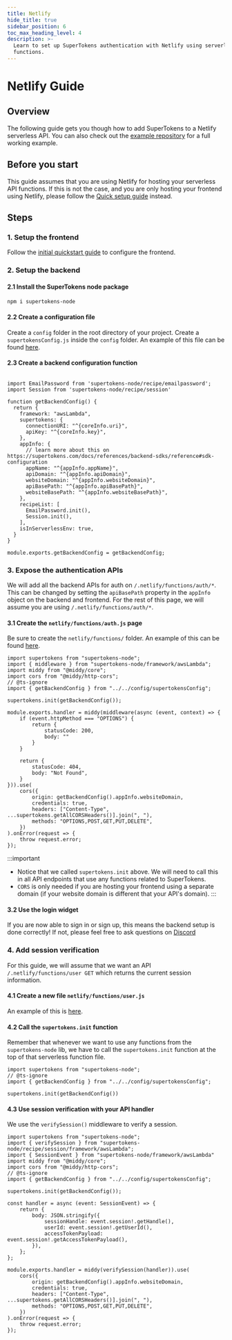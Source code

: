 ```yaml
---
title: Netlify
hide_title: true
sidebar_position: 6
toc_max_heading_level: 4
description: >-
  Learn to set up SuperTokens authentication with Netlify using serverless
  functions.
---
```




# Netlify Guide


## Overview 

The following guide gets you though how to add SuperTokens to a Netlify serverless API.
You can also check out the [example repository](https://github.com/supertokens/supertokens-auth-react/tree/master/examples/with-netlify) for a full working example.

## Before you start

This guide assumes that you are using Netlify for hosting your serverless API functions.
If this is not the case, and you are only hosting your frontend using Netlify, please follow the [Quick setup guide](/docs/quickstart/frontend-setup) instead.

## Steps

### 1. Setup the frontend

Follow the [initial quickstart guide](/docs/quickstart/frontend-setup) to configure the frontend.

### 2. Setup the backend

#### 2.1 Install the SuperTokens node package

```bash
npm i supertokens-node
```

#### 2.2 Create a configuration file 

Create a `config` folder in the root directory of your project.
Create a `supertokensConfig.js` inside the `config` folder.
An example of this file can be found [here](https://github.com/supertokens/supertokens-auth-react/blob/master/examples/with-netlify/config/supertokensConfig.js).

#### 2.3 Create a backend configuration function

<AppInfoForm />

```tsx title="/config/supertokensConfig.ts" showAppTypeSelect

import EmailPassword from 'supertokens-node/recipe/emailpassword';
import Session from 'supertokens-node/recipe/session'

function getBackendConfig() {
  return {
    framework: "awsLambda",
    supertokens: {
      connectionURI: "^{coreInfo.uri}",
      apiKey: "^{coreInfo.key}",
    },
    appInfo: {
      // learn more about this on https://supertokens.com/docs/references/backend-sdks/reference#sdk-configuration
      appName: "^{appInfo.appName}",
      apiDomain: "^{appInfo.apiDomain}",
      websiteDomain: "^{appInfo.websiteDomain}",
      apiBasePath: "^{appInfo.apiBasePath}",
      websiteBasePath: "^{appInfo.websiteBasePath}",
    },
    recipeList: [
      EmailPassword.init(),
      Session.init(),
    ],
    isInServerlessEnv: true,
  }
}

module.exports.getBackendConfig = getBackendConfig;

```


### 3. Expose the authentication APIs

We will add all the backend APIs for auth on `/.netlify/functions/auth/*`.
This can be changed by setting the `apiBasePath` property in the `appInfo` object on the backend and frontend.
For the rest of this page, we will assume you are using `/.netlify/functions/auth/*`.

#### 3.1 Create the `netlify/functions/auth.js` page

Be sure to create the `netlify/functions/` folder.
An example of this can be found [here](https://github.com/supertokens/supertokens-auth-react/blob/master/examples/with-netlify/netlify/functions/auth.js).

```tsx title="netlify/functions/auth.ts"
import supertokens from "supertokens-node";
import { middleware } from "supertokens-node/framework/awsLambda";
import middy from "@middy/core";
import cors from "@middy/http-cors";
// @ts-ignore
import { getBackendConfig } from "../../config/supertokensConfig";

supertokens.init(getBackendConfig());

module.exports.handler = middy(middleware(async (event, context) => {
    if (event.httpMethod === "OPTIONS") {
        return {
            statusCode: 200,
            body: ""
        }
    }
    
    return {
        statusCode: 404,
        body: "Not Found",
    }
})).use(
    cors({
        origin: getBackendConfig().appInfo.websiteDomain,
        credentials: true,
        headers: ["Content-Type", ...supertokens.getAllCORSHeaders()].join(", "),
        methods: "OPTIONS,POST,GET,PUT,DELETE",
    })
).onError(request => {
    throw request.error;
});
```

:::important
- Notice that we called `supertokens.init` above. We will need to call this in all API endpoints that use any functions related to SuperTokens.
- `CORS` is only needed if you are hosting your frontend using a separate domain (if your website domain is different that your API's domain).
:::

#### 3.2 Use the login widget
If you are now able to sign in or sign up, this means the backend setup is done correctly! If not, please feel free to ask questions on [Discord](https://supertokens.com/discord)

### 4. Add session verification 

<OAuthVerifyTokensCallout />

For this guide, we will assume that we want an API `/.netlify/functions/user GET` which returns the current session information.

#### 4.1 Create a new file `netlify/functions/user.js`

An example of this is [here](https://github.com/supertokens/supertokens-auth-react/blob/master/examples/with-netlify/netlify/functions/user.js).

#### 4.2 Call the `supertokens.init` function

Remember that whenever we want to use any functions from the `supertokens-node` lib, we have to call the `supertokens.init` function at the top of that serverless function file.

```tsx title="netlify/functions/user.ts"
import supertokens from "supertokens-node";
// @ts-ignore
import { getBackendConfig } from "../../config/supertokensConfig";

supertokens.init(getBackendConfig())
```

#### 4.3 Use session verification with your API handler

We use the `verifySession()` middleware to verify a session.

```tsx title="netlify/functions/user.ts"
import supertokens from "supertokens-node";
import { verifySession } from "supertokens-node/recipe/session/framework/awsLambda";
import { SessionEvent } from "supertokens-node/framework/awsLambda"
import middy from "@middy/core";
import cors from "@middy/http-cors";
// @ts-ignore
import { getBackendConfig } from "../../config/supertokensConfig";

supertokens.init(getBackendConfig());

const handler = async (event: SessionEvent) => {
    return {
        body: JSON.stringify({
            sessionHandle: event.session!.getHandle(),
            userId: event.session!.getUserId(),
            accessTokenPayload: event.session!.getAccessTokenPayload(),
        }),
    };
};

module.exports.handler = middy(verifySession(handler)).use(
    cors({
        origin: getBackendConfig().appInfo.websiteDomain,
        credentials: true,
        headers: ["Content-Type", ...supertokens.getAllCORSHeaders()].join(", "),
        methods: "OPTIONS,POST,GET,PUT,DELETE",
    })
).onError(request => {
    throw request.error;
});
```
